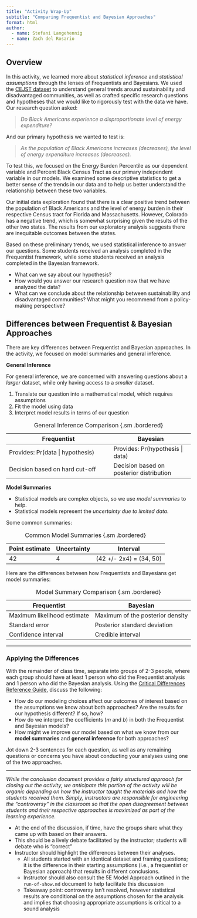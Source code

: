 ```yaml
---
title: "Activity Wrap-Up"
subtitle: "Comparing Frequentist and Bayesian Approaches"
format: html
author: 
  - name: Stefani Langehennig
  - name: Zach del Rosario
---
```



## Overview

In this activity, we learned more about *statistical inference* and *statistical assumptions* through the lenses of Frequentists and Bayesians. We used the [CEJST dataset](https://screeningtool.geoplatform.gov/en/) to understand general trends around sustainability and disadvantaged communities, as well as crafted specific research questions and hypotheses that we would like to rigorously test with the data we have. Our research question asked:

  > _Do Black Americans experience a disproportionate level of energy expenditure?_

And our primary hypothesis we wanted to test is:

  > _As the population of Black Americans increases (decreases), the level of energy expenditure increases (decreases)._
  
To test this, we focused on the Energy Burden Percentile as our dependent variable and Percent Black Census Tract as our primary independent variable in our models. We examined some descriptive statistics to get a better sense of the trends in our data and to help us better understand the relationship between these two variables. 

Our initial data exploration found that there is a clear positive trend between the population of Black Americans and the level of energy burden in their respective Census tract for Florida and Massachusetts. However, Colorado has a negative trend, which is somewhat surprising given the results of the other two states. The results from our exploratory analysis suggests there are inequitable outcomes between the states.

Based on these preliminary trends, we used statistical inference to answer our questions. Some students received an analysis completed in the Frequentist framework, while some students received an analysis completed in the Bayesian framework. 

::: {.callout-note icon=false title="Questions for the Class"}
- What can we say about our hypothesis?
- How would you answer our research question now that we have analyzed the data?
- What can we conclude about the relationship between sustainability and disadvantaged communities? What might you recommend from a policy-making perspective?
:::


## Differences between Frequentist & Bayesian Approaches

There are key differences between Frequentist and Bayesian approaches. In the activity, we focused on model summaries and general inference.

**General Inference**

For general inference, we are concerned with answering questions about a _larger_ dataset, while only having access to a _smaller_ dataset.

1. Translate our question into a mathematical model, which requires assumptions
2. Fit the model using data
3. Interpret model results in terms of our question


| Frequentist | Bayesian | 
|-------------|----------|
| Provides: Pr(data $|$ hypothesis) | Provides: Pr(hypothesis $|$ data) |
| Decision based on hard cut-off | Decision based on posterior distribution |

: General Inference Comparison {.sm .bordered}

**Model Summaries**

* Statistical models are complex objects, so we use _model summaries_ to help.
* Statistical models represent the _uncertainty due to limited data_.

Some common summaries:


|Point estimate | Uncertainty | Interval|
|---------------|-------------|---------|
|42             |4            |(42 +/- 2x4) = (34, 50) |

: Common Model Summaries {.sm .bordered}


Here are the differences between how Frequentists and Bayesians get model summaries:


| Frequentist | Bayesian | 
|-------------|----------|
| Maximum likelihood estimate | Maximum of the posterior density |
| Standard error | Posterior standard deviation |
| Confidence interval | Credible interval |

: Model Summary Comparison {.sm .bordered}

---

### Applying the Differences

With the remainder of class time, separate into groups of 2-3 people, where each group should have at least 1 person who did the Frequentist analysis and 1 person who did the Bayesian analysis. Using the [Critical Differences Reference Guide](https://github.com/bayes-bats/tier2-freq-bayes/blob/main/development/03-simplified-main.qmd), discuss the following:

- How do our modeling choices affect our outcomes of interest based on the assumptions we know about both approaches? Are the results for our hypothesis different? If so, how?
- How do we interpret the coefficients ($m$ and $b$) in both the Frequentist and Bayesian models?
- How might we improve our model based on what we know from our **model summaries** and **general inference** for both approaches?

Jot down 2-3 sentences for each question, as well as any remaining questions or concerns you have about conducting your analyses using one of the two approaches.

---

<!-- solution-begin  -->

::: {.callout-note icon=false title="Instructor Notes: Activity Wrap-Up"}

_While the conclusion document provides a fairly structured approach for closing out the activity, we anticipate this portion of the activity will be organic depending on how the instructor taught the materials and how the students received them. Simply, instructors are responsible for engineering the "controversy" in the classroom so that the open disagreement between students and their respective approaches is maximized as part of the learning experience._

- At the end of the discussion, if time, have the groups share what they came up with based on their answers. 
- This should be a lively debate facilitated by the instructor; students will debate who is "correct"
- Instructor should highlight the differences between their analyses. 
  - All students started with an identical dataset and framing questions; it is the difference in their starting assumptions (i.e., a frequentist or Bayesian approach) that results in different conclusions.
  - Instructor should also consult the 5E Model Approach outlined in the `run-of-show.md` document to help facilitate this discussion
  - Takeaway point: controversy isn't resolved, however statistical results are conditional on the assumptions chosen for the analysis and implies that choosing appropriate assumptions is critical to a sound analysis
  
:::

<!-- solution-end  -->

